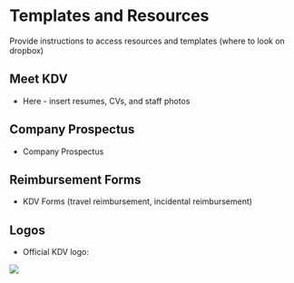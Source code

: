 # Templates and Resources

Provide instructions to access resources and templates (where to look on dropbox)

## Meet KDV 

-   Here - insert resumes, CVs, and staff photos

## Company Prospectus

-   Company Prospectus

## Reimbursement Forms

-    KDV Forms (travel reimbursement, incidental reimbursement)

## Logos

-   Official KDV logo:

![](images/KDVLogo.png){fig-alt="Official KDV logo"}
